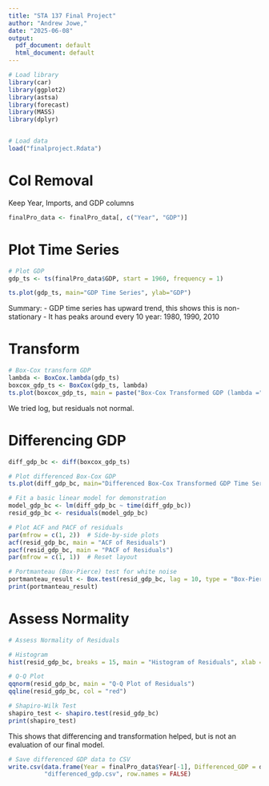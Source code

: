 ```yaml
---
title: "STA 137 Final Project"
author: "Andrew Jowe,"
date: "2025-06-08"
output:
  pdf_document: default
  html_document: default
---
```


```r
# Load library
library(car)
library(ggplot2)
library(astsa)
library(forecast)
library(MASS)
library(dplyr)


# Load data
load("finalproject.Rdata")
```

# Col Removal
Keep Year, Imports, and GDP columns
```r
finalPro_data <- finalPro_data[, c("Year", "GDP")]
```

# Plot Time Series
```r
# Plot GDP
gdp_ts <- ts(finalPro_data$GDP, start = 1960, frequency = 1)

ts.plot(gdp_ts, main="GDP Time Series", ylab="GDP")
```

Summary:
- GDP time series has upward trend, this shows this is non-stationary
- It has peaks around every 10 year: 1980, 1990, 2010

# Transform

```r
# Box-Cox transform GDP
lambda <- BoxCox.lambda(gdp_ts)
boxcox_gdp_ts <- BoxCox(gdp_ts, lambda)
ts.plot(boxcox_gdp_ts, main = paste("Box-Cox Transformed GDP (lambda =", round(lambda, 3), ")"), ylab = "Transformed GDP")
```

We tried log, but residuals not normal.

# Differencing GDP

```r
diff_gdp_bc <- diff(boxcox_gdp_ts)

# Plot differenced Box-Cox GDP
ts.plot(diff_gdp_bc, main="Differenced Box-Cox Transformed GDP Time Series", ylab="Transformed GDP")
```

```r
# Fit a basic linear model for demonstration
model_gdp_bc <- lm(diff_gdp_bc ~ time(diff_gdp_bc))
resid_gdp_bc <- residuals(model_gdp_bc)

# Plot ACF and PACF of residuals
par(mfrow = c(1, 2))  # Side-by-side plots
acf(resid_gdp_bc, main = "ACF of Residuals")
pacf(resid_gdp_bc, main = "PACF of Residuals")
par(mfrow = c(1, 1))  # Reset layout
```

```r
# Portmanteau (Box-Pierce) test for white noise
portmanteau_result <- Box.test(resid_gdp_bc, lag = 10, type = "Box-Pierce")
print(portmanteau_result)
```

# Assess Normality
```r
# Assess Normality of Residuals

# Histogram
hist(resid_gdp_bc, breaks = 15, main = "Histogram of Residuals", xlab = "Residuals", col = "lightblue", border = "white")

# Q-Q Plot
qqnorm(resid_gdp_bc, main = "Q-Q Plot of Residuals")
qqline(resid_gdp_bc, col = "red")

# Shapiro-Wilk Test
shapiro_test <- shapiro.test(resid_gdp_bc)
print(shapiro_test)
```

This shows that differencing and transformation helped, but is not an evaluation of our final model.

```r
# Save differenced GDP data to CSV
write.csv(data.frame(Year = finalPro_data$Year[-1], Differenced_GDP = diff_gdp_bc),
          "differenced_gdp.csv", row.names = FALSE)
```